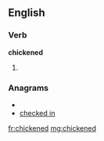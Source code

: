 ==English==

===Verb===
'''chickened'''

# {{past of|[[chicken]]}}

===Anagrams===
* {{alphagram|ccdeehikn}}
* [[checked in#English|checked in]]

[[fr:chickened]]
[[mg:chickened]]